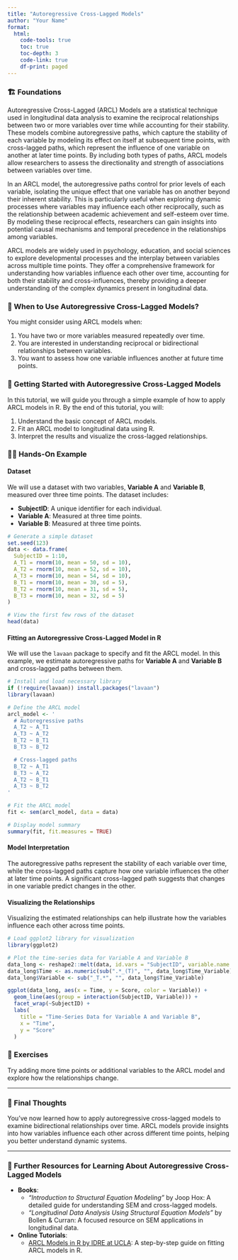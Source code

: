 ```yaml
---
title: "Autoregressive Cross-Lagged Models"
author: "Your Name"
format: 
  html:
    code-tools: true
    toc: true
    toc-depth: 3
    code-link: true
    df-print: paged
---
```


### 🏗️ Foundations

Autoregressive Cross-Lagged (ARCL) Models are a statistical technique used in longitudinal data analysis to examine the reciprocal relationships between two or more variables over time while accounting for their stability. These models combine autoregressive paths, which capture the stability of each variable by modeling its effect on itself at subsequent time points, with cross-lagged paths, which represent the influence of one variable on another at later time points. By including both types of paths, ARCL models allow researchers to assess the directionality and strength of associations between variables over time.

In an ARCL model, the autoregressive paths control for prior levels of each variable, isolating the unique effect that one variable has on another beyond their inherent stability. This is particularly useful when exploring dynamic processes where variables may influence each other reciprocally, such as the relationship between academic achievement and self-esteem over time. By modeling these reciprocal effects, researchers can gain insights into potential causal mechanisms and temporal precedence in the relationships among variables.

ARCL models are widely used in psychology, education, and social sciences to explore developmental processes and the interplay between variables across multiple time points. They offer a comprehensive framework for understanding how variables influence each other over time, accounting for both their stability and cross-influences, thereby providing a deeper understanding of the complex dynamics present in longitudinal data.

<div class="when-to-use-section">

### 🤔 When to Use Autoregressive Cross-Lagged Models?

You might consider using ARCL models when:

1. You have two or more variables measured repeatedly over time.
2. You are interested in understanding reciprocal or bidirectional relationships between variables.
3. You want to assess how one variable influences another at future time points.

</div>

<div class="getting-started-section">

### 🚀 Getting Started with Autoregressive Cross-Lagged Models

In this tutorial, we will guide you through a simple example of how to apply ARCL models in R. By the end of this tutorial, you will:

1. Understand the basic concept of ARCL models.
2. Fit an ARCL model to longitudinal data using R.
3. Interpret the results and visualize the cross-lagged relationships.

</div>

<div class="hands-on-section">

### 👩‍💻 Hands-On Example

#### Dataset

We will use a dataset with two variables, **Variable A** and **Variable B**, measured over three time points. The dataset includes:

- **SubjectID**: A unique identifier for each individual.
- **Variable A**: Measured at three time points.
- **Variable B**: Measured at three time points.

```r
# Generate a simple dataset
set.seed(123)
data <- data.frame(
  SubjectID = 1:10,
  A_T1 = rnorm(10, mean = 50, sd = 10),
  A_T2 = rnorm(10, mean = 52, sd = 10),
  A_T3 = rnorm(10, mean = 54, sd = 10),
  B_T1 = rnorm(10, mean = 30, sd = 5),
  B_T2 = rnorm(10, mean = 31, sd = 5),
  B_T3 = rnorm(10, mean = 32, sd = 5)
)

# View the first few rows of the dataset
head(data)
```

#### Fitting an Autoregressive Cross-Lagged Model in R

We will use the `lavaan` package to specify and fit the ARCL model. In this example, we estimate autoregressive paths for **Variable A** and **Variable B** and cross-lagged paths between them.

```r
# Install and load necessary library
if (!require(lavaan)) install.packages("lavaan")
library(lavaan)

# Define the ARCL model
arcl_model <- '
  # Autoregressive paths
  A_T2 ~ A_T1
  A_T3 ~ A_T2
  B_T2 ~ B_T1
  B_T3 ~ B_T2

  # Cross-lagged paths
  B_T2 ~ A_T1
  B_T3 ~ A_T2
  A_T2 ~ B_T1
  A_T3 ~ B_T2
'

# Fit the ARCL model
fit <- sem(arcl_model, data = data)

# Display model summary
summary(fit, fit.measures = TRUE)
```

#### Model Interpretation

The autoregressive paths represent the stability of each variable over time, while the cross-lagged paths capture how one variable influences the other at later time points. A significant cross-lagged path suggests that changes in one variable predict changes in the other.

#### Visualizing the Relationships

Visualizing the estimated relationships can help illustrate how the variables influence each other across time points.

```r
# Load ggplot2 library for visualization
library(ggplot2)

# Plot the time-series data for Variable A and Variable B
data_long <- reshape2::melt(data, id.vars = "SubjectID", variable.name = "Time_Variable", value.name = "Score")
data_long$Time <- as.numeric(sub(".*_(T)", "", data_long$Time_Variable))
data_long$Variable <- sub("_T.*", "", data_long$Time_Variable)

ggplot(data_long, aes(x = Time, y = Score, color = Variable)) +
  geom_line(aes(group = interaction(SubjectID, Variable))) +
  facet_wrap(~SubjectID) +
  labs(
    title = "Time-Series Data for Variable A and Variable B",
    x = "Time",
    y = "Score"
  )
```

</div>

### 🛝 Exercises

Try adding more time points or additional variables to the ARCL model and explore how the relationships change.

---

### 💭 Final Thoughts

You’ve now learned how to apply autoregressive cross-lagged models to examine bidirectional relationships over time. ARCL models provide insights into how variables influence each other across different time points, helping you better understand dynamic systems.

---

### 🔗 Further Resources for Learning About Autoregressive Cross-Lagged Models

- **Books**:
   - *"Introduction to Structural Equation Modeling"* by Joop Hox: A detailed guide for understanding SEM and cross-lagged models.
   - *"Longitudinal Data Analysis Using Structural Equation Models"* by Bollen & Curran: A focused resource on SEM applications in longitudinal data.

- **Online Tutorials**:
   - [ARCL Models in R by IDRE at UCLA](https://stats.oarc.ucla.edu/r/seminars/autoregressive-cross-lagged/): A step-by-step guide on fitting ARCL models in R.

</div>
